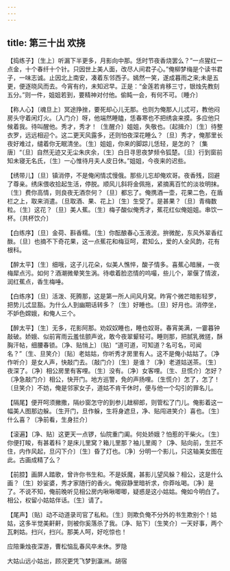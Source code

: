 ```yaml
---
---
---
```

title: 第三十出 欢挠
---

【捣练子】〔生上〕听漏下半更多，月影向中那。恁时节夜香烧罢么？”一点猩红一点金，十个春纤十个针。只因世上美人面，改尽人间君子心。”俺柳梦梅是个读书君子，一味志诚。止因北上南安，凑着东邻西子。嫣然一笑，遂成暮雨之来;未是五更，便逐晓风而去。今宵有约，未知迟早。正是：“金莲若肯移三寸，银烛先教刻五分。”则一件，姐姐若到，要精神对付他。偷盹一会，有何不可。〔睡介〕

【称人心】〔魂旦上〕冥途挣挫，要死却心儿无那。也则为俺那人儿忒可，教他闷房头守着闲灯火。〔入门介〕呀，他端然睡瞌，恁春寒也不把绣衾来摸。多应他只候着我。待叫醒他。秀才，秀才！〔生醒介〕姐姐，失敬也。〔起揖介〕〔生〕待整衣罗，远远相迎个。这二更天风露多，还则怕夜深花睡么？〔旦〕秀才，俺那里长夜好难过，缱着你无眠清坐。〔生〕姐姐，你来的脚踪儿恁轻，是怎的？〔集唐〕“〔旦〕自然无迹又无尘朱庆余，〔生〕白日寻思夜梦频令狐楚。〔旦〕行到窗前知未寝无名氏，〔生〕一心惟待月夫人皮日休。”姐姐，今夜来的迟些。

【绣带儿】〔旦〕镇消停，不是俺闲情忒慢俄。那些儿忘却俺欢哥。夜香残，回避了尊亲。绣床偎收拾起生活，停脱。顺风儿斜将金佩拖，紧摘离百忙的淡妆明抹。〔生〕费你高情，则良夜无酒奈何？〔旦〕都忘了。俺携酒一壶，花果二色，在盾栏之上，取来消遣。〔旦取酒、果、花上〕〔生〕生受了。是甚果？〔旦〕青梅数粒。〔生〕这花？〔旦〕美人蕉。〔生〕梅子酸似俺秀才，蕉花红似俺姐姐。串饮一杯。〔共杯饮介〕

【白练序】〔旦〕金荷、斟香糯。〔生〕你酝酿春心玉液波。拚微酡，东风外翠香红酦。〔旦〕也摘不下奇花果，这一点蕉花和梅豆呵，君知么，爱的人全风韵，花有根科。

【醉太平】〔生〕细哦，这子儿花朵，似美人憔悴，酸子情多。喜蕉心暗展，一夜梅犀点污。如何？酒潮微晕笑生涡。待噷着脸恣情的呜嘬，些儿个，翠偃了情波，润红蕉点，香生梅唾。

【白练序】〔旦〕活泼、死腾那，这是第一所人间风月窝。昨宵个微芒暗影轻罗，把势儿忒显豁。为什么人到幽期话转多？〔生〕好睡也。〔旦〕好月也。消停坐，不妒色嫦娥，和俺人三个。

【醉太平】〔生〕无多，花影阿那。劝奴奴睡也，睡也奴哥。春宵美满，一霎暮钟敲破。娇娥、似前宵雨云羞怯颤声讹，敢今夜翠颦轻可。睡则那，把腻乳微搓，酥胸汗帖，细腰春锁。〔净、贴悄上〕〔贴〕“道可道，可知道？名可名，可闻名？”〔生、旦笑介〕〔贴〕老姑姑，你听秀才房里有人。这不是俺小姑姑了。〔净作听介〕是女人声，快敲门去。〔敲门介〕〔生〕是谁？〔净〕老道姑送茶。〔生〕夜深了。〔净〕相公房里有客哩。〔生〕没有。〔净〕女客哩。〔生、旦慌介〕怎好？〔净急敲门介〕相公，快开门。地方巡警，免的声扬哩。〔生慌介〕怎了，怎了！〔旦笑介〕不妨，俺是邻家女子，道姑不肯干休时，便与他一个勾引的罪名儿。

【隔尾】便开呵须撇撒，隔纱窗怎守的到参儿趖柳郎，则管松了门儿。俺影着这一幅美人图那边躲。〔生开门，旦作躲，生将身遮旦，净、贴闯进笑介〕喜也。〔生〕什么喜？〔净前看，生身拦介〕

【滚遍】〔净、贴〕这更天一点锣，仙院重门阖。何处娇娥？怕惹的干柴火。〔生〕你便打睃，有甚着科？是床儿里窝？箱儿里那？袖儿里阁？〔净、贴向前，生拦不住，内作风起，旦闪下介〕〔生〕昏了灯也。〔净〕分明一个影儿，只这轴美女图在此。古画成精了么？

【前腔】画屏人踏歌，曾许你书生和。不是妖魔，甚影儿望风躲？相公，这是什么画？〔生〕妙娑婆，秀才家随行的香火。俺寂静里暗祈求，你莽吆喝。〔净〕是了。不说不知，俺前晚听见相公房内啾啾唧唧，疑惑是这小姑姑。俺如今明白了。相公，权留小姑姑伴话。〔生〕请了。

【尾声】〔贴〕动不动道录司官了私和。〔生〕则欺负俺不分外的书生欺别个！姑姑，这多半觉美鼾鼾，则被你奚落杀了我。〔净、贴下〕〔生笑介〕一天好事，两个瓦剌姑。扫兴，扫兴。那美人呵，好吃惊也！

应陪秉烛夜深游，曹松恼乱春风卒未休。罗隐

大姑山远小姑出，顾况更凭飞梦到瀛洲。胡宿

